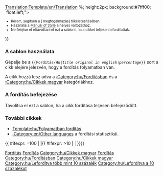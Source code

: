 <noinclude>[[Translation:Template/en/Translation]]</noinclude><noinclude>
</noinclude>{{en/Ambox| type  = style
| image = en/Translation.png
| text  = <strong>Ez a cikk az eredeti angol nyelvű fordítása: <includeonly>[{{SERVER}}{{localurl:{{NAMESPACE}}:{{{1}}}|action=view}} {{{1}}}]</includeonly><noinclude>{{{1}}}</noinclude>.</strong>
<div style="font-size: 90%">
<div style="margin:auto; text-align:Left;">Százalék: {{{2|0}}}% kb
<div style="width:200px; text-align:Left; border:1px solid #aaa; padding:1px; overflow:hidden;"><span style="width:{{#expr: ({{{2|0}}}/100) * 100}}%; height:2px; background:#7fff00; float:left;">&nbsp;</span><span style="width:{{#expr: 100 - ({{{2|0}}}/100) * 100}}%; height:2px; background:#ff7f50; float:left;">&nbsp;</span></div>
</div>
</div><div style="font-size: 80%">
* Kérem, segítsen a [{{SERVER}}{{localurl:{{NAMESPACE}}:{{PAGENAME}}|action=edit}} megfogalmazás] tökéletesítésében.
* Használja a [[en/Wiki/Manual of Style|Manual of Style]] a helyes változathoz.
* Ne felejtse el eltávolítani el ezt a sablont, ha a cikket teljesen lefordították.</div>
}}<noinclude>

=== A sablon használata ===
Gépelje be a <code><nowiki>{{</nowiki>Fordítás/Hu|''title original in english''|''percentage''<nowiki>}}</nowiki></code> sort a cikk elejére jelezvén, hogy a fordítás folyamatban van.

A cikk hozzá lesz adva a [[:Category:hu/Fordításban]] és a [[:Category:hu/Cikkek magyar]] kategóriákhoz.

=== A fordítás befejezése ===
Távolítsa el ezt a sablon, ha a cikk fordítása teljesen befejeződött.

=== További cikkek ===
*[[Template:hu/Folyamatban fordítás]]
*[[:Category:en/Other languages]] a fordítási statisztikái.

[[Category:hu/Sablonok|Fordítás]]
[[Category:hu/Üzenet dobozok|Fordítás]]
[[Category:hu/Cikkek magyar]]
[[Category:hu/Fordítás|Fordítás]]

</noinclude><includeonly>[[Category:hu/Fordításban]]{{ #ifexpr: {{{2|0}}}=100 | |[[Category:hu/Cikkek magyar]]{{ #ifexpr: {{{2|0}}}>10 | [[Category:hu/Lefordítva több mint 10 százalék]] | [[Category:hu/Lefordítva a 10 százalékot]]}}}}</includeonly>